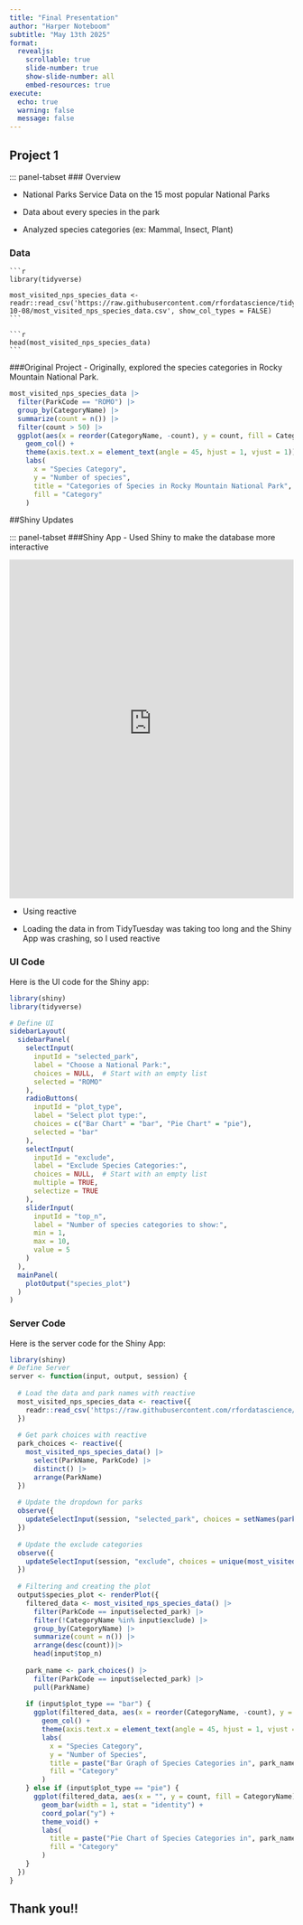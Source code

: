```yaml
---
title: "Final Presentation"
author: "Harper Noteboom"
subtitle: "May 13th 2025"
format:
  revealjs:
    scrollable: true
    slide-number: true
    show-slide-number: all
    embed-resources: true
execute:
  echo: true
  warning: false
  message: false
---
```


## Project 1

::: panel-tabset
### Overview

-   National Parks Service Data on the 15 most popular National Parks

-   Data about every species in the park 

-   Analyzed species categories (ex: Mammal, Insect, Plant)

### Data

    ```r
    library(tidyverse)
    
    most_visited_nps_species_data <-   readr::read_csv('https://raw.githubusercontent.com/rfordatascience/tidytuesday/main/data/2024/2024-10-08/most_visited_nps_species_data.csv', show_col_types = FALSE)
    ```

    ```r
    head(most_visited_nps_species_data)
    ```
    
###Original Project 
  - Originally, explored the species categories in Rocky Mountain National Park. 
  
```r
most_visited_nps_species_data |> 
  filter(ParkCode == "ROMO") |> 
  group_by(CategoryName) |> 
  summarize(count = n()) |> 
  filter(count > 50) |> 
  ggplot(aes(x = reorder(CategoryName, -count), y = count, fill = CategoryName)) + 
    geom_col() + 
    theme(axis.text.x = element_text(angle = 45, hjust = 1, vjust = 1))+
    labs(
      x = "Species Category", 
      y = "Number of species",
      title = "Categories of Species in Rocky Mountain National Park",
      fill = "Category"
    )

```
  
##Shiny Updates

::: panel-tabset
###Shiny App 
- Used Shiny to make the database more interactive 

::: {.cell-output-display}
<iframe src="https://harper-noteboom.shinyapps.io/proj_6_shiny/" width="100%" height="600px" frameborder="0"></iframe>
:::

- Using reactive 

- Loading the data in from TidyTuesday was taking too long and the Shiny App was crashing, so I used
reactive 

### UI Code

Here is the UI code for the Shiny app:

```r

library(shiny)
library(tidyverse)

# Define UI
sidebarLayout(
  sidebarPanel(
    selectInput(
      inputId = "selected_park",
      label = "Choose a National Park:",
      choices = NULL,  # Start with an empty list
      selected = "ROMO"
    ),
    radioButtons(
      inputId = "plot_type",
      label = "Select plot type:",
      choices = c("Bar Chart" = "bar", "Pie Chart" = "pie"),
      selected = "bar"
    ),
    selectInput(
      inputId = "exclude",
      label = "Exclude Species Categories:",
      choices = NULL,  # Start with an empty list
      multiple = TRUE,
      selectize = TRUE
    ),
    sliderInput(
      inputId = "top_n",
      label = "Number of species categories to show:",
      min = 1,
      max = 10,
      value = 5
    )
  ),
  mainPanel(
    plotOutput("species_plot")
  )
)

```

### Server Code 

Here is the server code for the Shiny App: 

```r

library(shiny)
# Define Server
server <- function(input, output, session) {
  
  # Load the data and park names with reactive
  most_visited_nps_species_data <- reactive({
    readr::read_csv('https://raw.githubusercontent.com/rfordatascience/tidytuesday/main/data/2024/2024-10-08/most_visited_nps_species_data.csv', show_col_types = FALSE)
  })
  
  # Get park choices with reactive
  park_choices <- reactive({
    most_visited_nps_species_data() |> 
      select(ParkName, ParkCode) |> 
      distinct() |> 
      arrange(ParkName)
  })
  
  # Update the dropdown for parks
  observe({
    updateSelectInput(session, "selected_park", choices = setNames(park_choices()$ParkCode, park_choices()$ParkName), selected = "ROMO")
  })
  
  # Update the exclude categories 
  observe({
    updateSelectInput(session, "exclude", choices = unique(most_visited_nps_species_data()$CategoryName))
  })
  
  # Filtering and creating the plot
  output$species_plot <- renderPlot({
    filtered_data <- most_visited_nps_species_data() |>
      filter(ParkCode == input$selected_park) |>
      filter(!CategoryName %in% input$exclude) |>
      group_by(CategoryName) |>
      summarize(count = n()) |>
      arrange(desc(count))|>
      head(input$top_n)
    
    park_name <- park_choices() |>
      filter(ParkCode == input$selected_park) |>
      pull(ParkName)
    
    if (input$plot_type == "bar") {
      ggplot(filtered_data, aes(x = reorder(CategoryName, -count), y = count, fill = CategoryName)) +
        geom_col() +
        theme(axis.text.x = element_text(angle = 45, hjust = 1, vjust = 1)) +
        labs(
          x = "Species Category",
          y = "Number of Species",
          title = paste("Bar Graph of Species Categories in", park_name),
          fill = "Category"
        )
    } else if (input$plot_type == "pie") {
      ggplot(filtered_data, aes(x = "", y = count, fill = CategoryName)) +
        geom_bar(width = 1, stat = "identity") +
        coord_polar("y") +
        theme_void() +
        labs(
          title = paste("Pie Chart of Species Categories in", park_name),
          fill = "Category"
        )
    }
  })
}

```

## Thank you!! 


